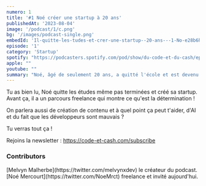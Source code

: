 ```yaml
---
numero: 1
title: '#1 Noé créer une startup à 20 ans'
publishedAt: '2023-08-04'
image: '/podcast/1/c.png'
bg: '/images/podcast-single.png'
embedId: 'Il-quitte-les-tudes-et-crer-une-startup--20-ans---1-No-e28b6h7'
episode: '1'
category: 'Startup'
spotify: "https://podcasters.spotify.com/pod/show/du-code-et-du-cash/episodes/No-lance-son-Application-mobile--20-ans-e27nl51/a-aa6u3p8"
apple: ""
youtube: ""
summary: "Noé, âgé de seulement 20 ans, a quitté l'école et est devenu indépendant. Il trouve des clients free-lance grâce à TikTok et, pendant son temps libre, il lève des fonds pour créer une application mobile."
---
```


Tu as bien lu, Noé quitte les études même pas terminées et créé sa startup. Avant ça, il a un parcours freelance qui montre ce qu'est la détermination !

On parlera aussi de création de contenu et à quel point ça peut t'aider, d'AI et du fait que les développeurs sont mauvais ?

Tu verras tout ça !

Rejoins la newsletter : https://code-et-cash.com/subscribe


### Contributors

<Contributor>
[Melvyn Malherbe](https://twitter.com/melvynxdev) le créateur du podcast.
</Contributor>
<Contributor>
[Noé Mercourt](https://twitter.com/NoeMrct) freelance et invité aujourd'hui.
</Contributor>